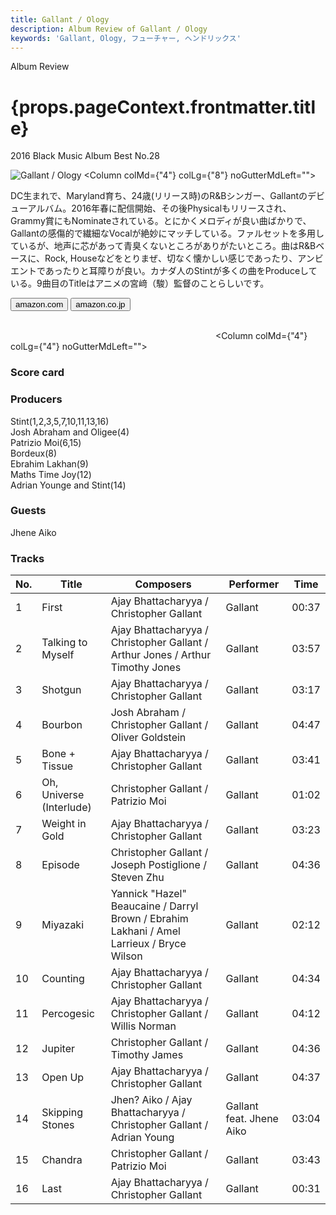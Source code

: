 ```yaml
---
title: Gallant / Ology
description: Album Review of Gallant / Ology
keywords: 'Gallant, Ology, フューチャー, ヘンドリックス'
---
```




<p className="largeP">Album Review</p>
<h1 className="h1--no--margin">{props.pageContext.frontmatter.title}</h1>
<p className="largeP"><Link to="/best50/2016/">2016 Black Music Album Best No.28</Link></p>

<Row  className="image-card-group">
	<Column colMd={"3"} colLg={"4"} noGutterMdLeft="">
       <ImageCard>

![Gallant / Ology](../../images/cd/gallant1L.jpg) 
</ImageCard>
	</Column>
	<Column colMd={"4"} colLg={"8"} noGutterMdLeft="">
	<p>
	DC生まれで、Maryland育ち、24歳(リリース時)のR&Bシンガー、Gallantのデビューアルバム。2016年春に配信開始、その後Physicalもリリースされ、Grammy賞にもNominateされている。とにかくメロディが良い曲ばかりで、Gallantの感傷的で繊細なVocalが絶妙にマッチしている。ファルセットを多用しているが、地声に芯があって青臭くないところがありがたいところ。曲はR&Bベースに、Rock, Houseなどをとりまぜ、切なく懐かしい感じであったり、アンビエントであったりと耳障りが良い。カナダ人のStintが多くの曲をProduceしている。9曲目のTitleはアニメの宮﨑（駿）監督のことらしいです。
	</p>
	<div>
	  <Button className="button-right-mergin"  href="https://amzn.to/30QeWr8" kind="primary" size="small" renderIcon={ArrowUpRight24}>
      amazon.com
    </Button>
    <Button className="button-right-mergin"  href="https://amzn.to/33RWj8b" kind="secondary" size="small" renderIcon={ArrowUpRight24}>
      amazon.co.jp
    </Button>
	</div>
	<a href="https://geo.music.apple.com/jp/album/ology/1109106508?mt=1&app=music&ls=1&at=11lcug" style="display:inline-block;overflow:hidden;background:url(https://linkmaker.itunes.apple.com/ja-jp/lockup.svg?releaseDate=2016-04-06&kind=album&bubble=apple_music&style=mono-black) no-repeat;width:180px;height:45px;"></a>
	<a href="https://geo.music.apple.com/jp/album/ology/1109106508?app=itunes&at=11lcug" style="display:inline-block;overflow:hidden;background:url(https://linkmaker.itunes.apple.com/ja-jp/badge-lrg.svg?releaseDate=2016-04-06&kind=album&bubble=itunes_music) no-repeat;width:140px;height:45px;"></a>
	</Column>
</Row>
<Row >
	<Column colMd={"4"} colLg={"4"} noGutterMdLeft="">
<div>
    <h3>Score card</h3>
	<SliderJS1 value="5" />
    <SliderJS2 value="2" />
	<SliderJS3 value="2" />
    <SliderJS4 value="9" />
</div>
</Column>
<Column colMd={"8"} colLg={"8"} noGutterMdLeft="">
<div>
<h3>Producers</h3>
<p>
Stint(1,2,3,5,7,10,11,13,16)
<br/>Josh Abraham and Oligee(4)
<br/>Patrizio Moi(6,15)
<br/>Bordeux(8)
<br/>Ebrahim Lakhan(9)
<br/>Maths Time Joy(12)
<br/>Adrian Younge and Stint(14)
</p>
<h3>Guests</h3>
<p>
Jhene Aiko
</p>
</div>
</Column>
</Row>

<h3>Tracks</h3>

| No. |	 Title                   |	 Composers                                                                               |	 Performer              | Time	|
| --- |	------------------------ | ----------------------------------------------------------------------------------------- | ------------------------ | ----- |
| 1	  |	First                    | Ajay Bhattacharyya / Christopher Gallant                                                  | Gallant                 	| 00:37	|
| 2	  |	Talking to Myself        | Ajay Bhattacharyya / Christopher Gallant / Arthur Jones / Arthur Timothy Jones            | Gallant                 	| 03:57	|
| 3	  |	Shotgun                  | Ajay Bhattacharyya / Christopher Gallant                                                  | Gallant                 	| 03:17	|
| 4	  |	Bourbon                  | Josh Abraham / Christopher Gallant / Oliver Goldstein                                     | Gallant                 	| 04:47	|
| 5	  |	Bone + Tissue            | Ajay Bhattacharyya / Christopher Gallant                                                  | Gallant                 	| 03:41	|
| 6	  |	Oh, Universe (Interlude) | Christopher Gallant / Patrizio Moi                                                        | Gallant                 	| 01:02	|
| 7	  |	Weight in Gold           | Ajay Bhattacharyya / Christopher Gallant                                                  | Gallant                 	| 03:23	|
| 8	  |	Episode                  | Christopher Gallant / Joseph Postiglione / Steven Zhu                                     | Gallant                 	| 04:36	|
| 9	  |	Miyazaki                 | Yannick "Hazel" Beaucaine / Darryl Brown / Ebrahim Lakhani / Amel Larrieux / Bryce Wilson | Gallant                 	| 02:12	|
| 10  |	Counting                 | Ajay Bhattacharyya / Christopher Gallant                                                  | Gallant                 	| 04:34	|
| 11  |	Percogesic               | Ajay Bhattacharyya / Christopher Gallant / Willis Norman                                  | Gallant                 	| 04:12	|
| 12  |	Jupiter                  | Christopher Gallant / Timothy James                                                       | Gallant                 	| 04:36	|
| 13  |	Open Up                  | Ajay Bhattacharyya / Christopher Gallant                                                  | Gallant                 	| 04:37	|
| 14  |	Skipping Stones          | Jhen? Aiko / Ajay Bhattacharyya / Christopher Gallant / Adrian Young                      | Gallant feat. Jhene Aiko	| 03:04	|
| 15  |	Chandra                  | Christopher Gallant / Patrizio Moi                                                        | Gallant                 	| 03:43	|
| 16  |	Last                     | Ajay Bhattacharyya / Christopher Gallant                                                  | Gallant                 	| 00:31	|
